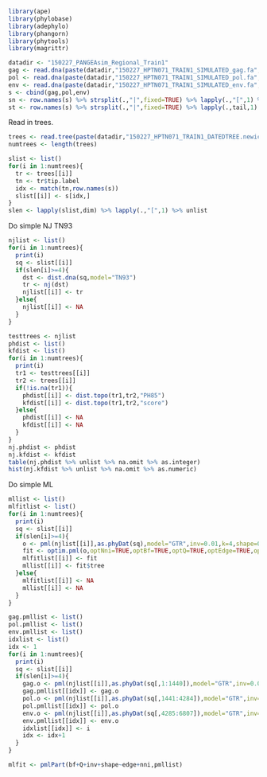 ```r
library(ape)
library(phylobase)
library(adephylo)
library(phangorn)
library(phytools)
library(magrittr)
```

```r
datadir <- "150227_PANGEAsim_Regional_Train1"
gag <- read.dna(paste(datadir,"150227_HPTN071_TRAIN1_SIMULATED_gag.fa",sep="/"),format="fasta",as.matrix=TRUE)
pol <- read.dna(paste(datadir,"150227_HPTN071_TRAIN1_SIMULATED_pol.fa",sep="/"),format="fasta",as.matrix=TRUE)
env <- read.dna(paste(datadir,"150227_HPTN071_TRAIN1_SIMULATED_env.fa",sep="/"),format="fasta",as.matrix=TRUE)
s <- cbind(gag,pol,env)
sn <- row.names(s) %>% strsplit(.,"|",fixed=TRUE) %>% lapply(.,"[",1) %>% unlist
st <- row.names(s) %>% strsplit(.,"|",fixed=TRUE) %>% lapply(.,tail,1) %>% unlist %>% as.double
```

Read in trees.

```r
trees <- read.tree(paste(datadir,"150227_HPTN071_TRAIN1_DATEDTREE.newick",sep="/"))
numtrees <- length(trees)
```

```r
slist <- list()
for(i in 1:numtrees){
  tr <- trees[[i]]
  tn <- tr$tip.label
  idx <- match(tn,row.names(s))
  slist[[i]] <- s[idx,]
}
slen <- lapply(slist,dim) %>% lapply(.,"[",1) %>% unlist
```

Do simple NJ TN93

```r
njlist <- list()
for(i in 1:numtrees){
  print(i)
  sq <- slist[[i]]
  if(slen[i]>=4){
    dst <- dist.dna(sq,model="TN93")
    tr <- nj(dst)
    njlist[[i]] <- tr
  }else{
    njlist[[i]] <- NA
  }
}
```

```r
testtrees <- njlist
phdist <- list()
kfdist <- list()
for(i in 1:numtrees){
  print(i)
  tr1 <- testtrees[[i]]
  tr2 <- trees[[i]]
  if(!is.na(tr1)){
    phdist[[i]] <- dist.topo(tr1,tr2,"PH85")
    kfdist[[i]] <- dist.topo(tr1,tr2,"score")
  }else{
    phdist[[i]] <- NA
    kfdist[[i]] <- NA
  }
}
nj.phdist <- phdist
nj.kfdist <- kfdist
table(nj.phdist %>% unlist %>% na.omit %>% as.integer)
hist(nj.kfdist %>% unlist %>% na.omit %>% as.numeric)
```

Do simple ML

```r
mllist <- list()
mlfitlist <- list()
for(i in 1:numtrees){
  print(i)
  sq <- slist[[i]]
  if(slen[i]>=4){
    o <- pml(njlist[[i]],as.phyDat(sq),model="GTR",inv=0.01,k=4,shape=0.1)
    fit <- optim.pml(o,optNni=TRUE,optBf=TRUE,optQ=TRUE,optEdge=TRUE,optGamma=TRUE,optInv=TRUE)
    mlfitlist[[i]] <- fit
    mllist[[i]] <- fit$tree
  }else{
    mlfitlist[[i]] <- NA
    mllist[[i]] <- NA
  }
}
```

```r
gag.pmllist <- list()
pol.pmllist <- list()
env.pmllist <- list()
idxlist <- list()
idx <- 1
for(i in 1:numtrees){
  print(i)
  sq <- slist[[i]]
  if(slen[i]>=4){
    gag.o <- pml(njlist[[i]],as.phyDat(sq[,1:1440]),model="GTR",inv=0.01,k=4,shape=0.5)
    gag.pmllist[[idx]] <- gag.o
    pol.o <- pml(njlist[[i]],as.phyDat(sq[,1441:4284]),model="GTR",inv=0.01,k=4,shape=0.5)
    pol.pmllist[[idx]] <- pol.o
    env.o <- pml(njlist[[i]],as.phyDat(sq[,4285:6807]),model="GTR",inv=0.01,k=4,shape=0.5)
    env.pmllist[[idx]] <- env.o
    idxlist[[idx]] <- i
    idx <- idx+1
  }
}
```

```r
mlfit <- pmlPart(bf+Q+inv+shape~edge+nni,pmllist)
```

